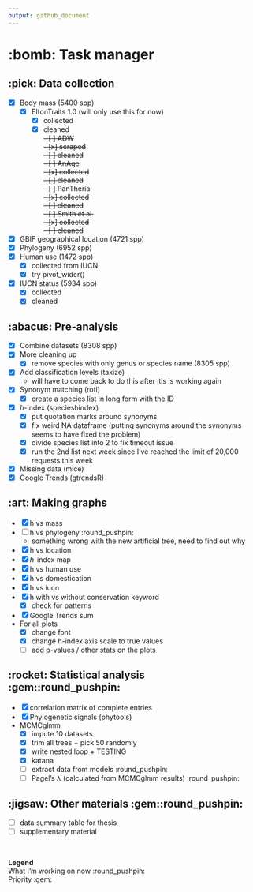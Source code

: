 ```yaml
---
output: github_document
---
```


# :bomb: Task manager

## :pick: Data collection

  - [x] Body mass (5400 spp)
    - [x] EltonTraits 1.0 (will only use this for now)
      - [x] collected 
      - [x] cleaned
      \
  ~~- [ ] ADW~~\
    ~~- [x] scraped~~\
    ~~- [ ] cleaned~~\
  ~~- [ ] AnAge~~\
    ~~- [x] collected~~\
    ~~- [ ] cleaned~~\
  ~~- [ ] PanTheria~~\
    ~~- [x] collected~~\
    ~~- [ ] cleaned~~\
  ~~- [ ] Smith et al.~~\
    ~~- [x] collected~~\
    ~~- [ ] cleaned~~
    
  - [x] GBIF geographical location (4721 spp)
  - [x] Phylogeny (6952 spp)
  - [x] Human use (1472 spp)
    - [x] collected from IUCN
    - [x] try pivot_wider() 
  - [x] IUCN status (5934 spp)
    - [x] collected
    - [x] cleaned

## :abacus: Pre-analysis

  - [x] Combine datasets (8308 spp)
  - [x] More cleaning up 
    - [x] remove species with only genus or species name (8305 spp)
  - [x] Add classification levels (taxize)
    - will have to come back to do this after itis is working again
  - [x] Synonym matching (rotl)
    - [x] create a species list in long form with the ID
  - [x] *h*-index (specieshindex)
    - [x] put quotation marks around synonyms
    - [x] fix weird NA dataframe (putting synonyms around the synonyms seems to have fixed the problem)
    - [x] divide species list into 2 to fix timeout issue
    - [x] run the 2nd list next week since I've reached the limit of 20,000 requests this week
  - [x] Missing data (mice)
  - [x] Google Trends (gtrendsR)

## :art: Making graphs

  - [x] h vs mass 
  - [ ] h vs phylogeny :round_pushpin:
    - something wrong with the new artificial tree, need to find out why
  - [x] h vs location 
  - [x] *h*-index map
  - [x] h vs human use
  - [x] h vs domestication
  - [x] h vs iucn
  - [x] h with vs without conservation keyword
    - [x] check for patterns
  - [x] Google Trends sum
  - For all plots
    - [x] change font
    - [x] change h-index axis scale to true values
    - [ ] add p-values / other stats on the plots

## :rocket: Statistical analysis :gem::round_pushpin:
  - [x] correlation matrix of complete entries 
  - [x] Phylogenetic signals (phytools)
  - MCMCglmm 
    - [x] impute 10 datasets
    - [x] trim all trees + pick 50 randomly
    - [x] write nested loop + TESTING 
    - [x] katana
    - [ ] extract data from models :round_pushpin:
    - [ ] Pagel's λ (calculated from MCMCglmm results) :round_pushpin:
    
## :jigsaw: Other materials :gem::round_pushpin:
  - [ ] data summary table for thesis 
  - [ ] supplementary material

  
\  

**Legend**\
What I'm working on now :round_pushpin:\
Priority :gem: \